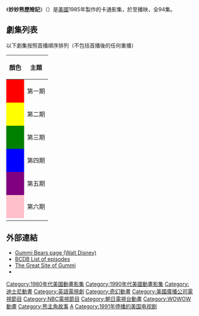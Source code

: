 {{unreferenced|time=2012-03-07T01:50:01+00:00}}
{{Infobox animanga/Headerofja
|標題=妙妙熊歷險記
|image=
|尺寸= 
|日文名稱=ディズニー劇場ガミー・ベアの冒険
|英文名稱=Disney's Adventures of the Gummi Bears
|kana=でぃずにーげきじょう がみーべあのぼうけん
|romaji=Deizunīgrkijou gamībeanopouken
|common= 
}}
{{Infobox animanga/TVAnime
|標題      = 
|原案      =
|原作      = 
|導演      = 
|監修      = 
|企畫      = 
|系列構成  =
|腳本      = 
|分鏡      = 
|演出      = 
|人物原案  =
|人物設定  = 
|作畫監督  = 
|機械設定  = 
|美術監督  = 
|色彩設計  = 
|撮影監督  = 
|音響監督  = 
|音樂      = 
|音樂製作  = 
|動畫製作  =
|製作      =
|播放電視台 = {{flagicon|USA}} [[國家廣播公司|美國國家廣播公司]]
|其他電視台 = {{flagicon|USA}}  [[美國廣播公司|美國廣播公司]]（1989年~1990年）<br/>{{flagicon|USA}}  聯播系統（1993年）
|播放開始   ={{Start date|1985|9|14}}
|播放結束   ={{End date|1991|2|22}}
|話數       = 94
}}
{{Infobox animanga/Footerofja}}

《'''妙妙熊歷險記'''》（{{lang-en|Disney's Adventures of the Gummi Bears}}）是[[美國|美國]]1985年製作的卡通影集，於{{Start date|1985|9|14}}至{{End date|1991|2|22}}播映，全94集。
== 劇集列表 ==
以下劇集按照首播順序排列（不包括首播後的任何重播）
{|class="wikitable" style="font-size:small;"
|-
! 顏色
! 主題
|-
| style="background-color:red"| 
| 第一期
|-
| style="background-color:yellow"| 
| 第二期
|-
| style="background-color:green"| 
| 第三期
|-
| style="background-color:blue"| 
| 第四期
|-
| style="background-color:purple"| 
| 第五期
|-
| style="background-color:pink"| 
| 第六期
|-
|}
== 外部連結 ==
* [http://disney.go.com/disneyvideos/animatedfilms/gummibears/ Gummi Bears page (Walt Disney)]{{Wayback|url=http://disney.go.com/disneyvideos/animatedfilms/gummibears/ |date=20120305211516 }}
* [http://www.bcdb.com/cartoons/Walt_Disney_Studios/Television/Disney_s_Adventures_of_the_Gummi_Bears/index.html BCDB List of episodes]
* [http://cortneywilliams.com/gummibears/ The Great Site of Gummi]{{Wayback|url=http://cortneywilliams.com/gummibears/ |date=20070515080515 }} 
* {{IMDb title|id= 0088528|title=Adventures of the Gummi Bears}}

{{The Disney Afternoon}}

{{DEFAULTSORT:Disney's Adventures of the Gummi Bears}}
[[Category:1980年代美國動畫影集|Category:1980年代美國動畫影集]]
[[Category:1990年代美國動畫影集|Category:1990年代美國動畫影集]]
[[Category:迪士尼動畫|Category:迪士尼動畫]]
[[Category:英語電視劇|Category:英語電視劇]]
[[Category:奇幻動畫|Category:奇幻動畫]]
[[Category:美國廣播公司電視節目|Category:美國廣播公司電視節目]]
[[Category:NBC電視節目|Category:NBC電視節目]]
[[Category:朝日電視台動畫|Category:朝日電視台動畫]]
[[Category:WOWOW動畫|Category:WOWOW動畫]]
[[Category:熊主角故事|Category:熊主角故事]]
[[Category:擬人化角色電視節目|A]]
[[Category:1991年停播的美国电视剧|Category:1991年停播的美国电视剧]]